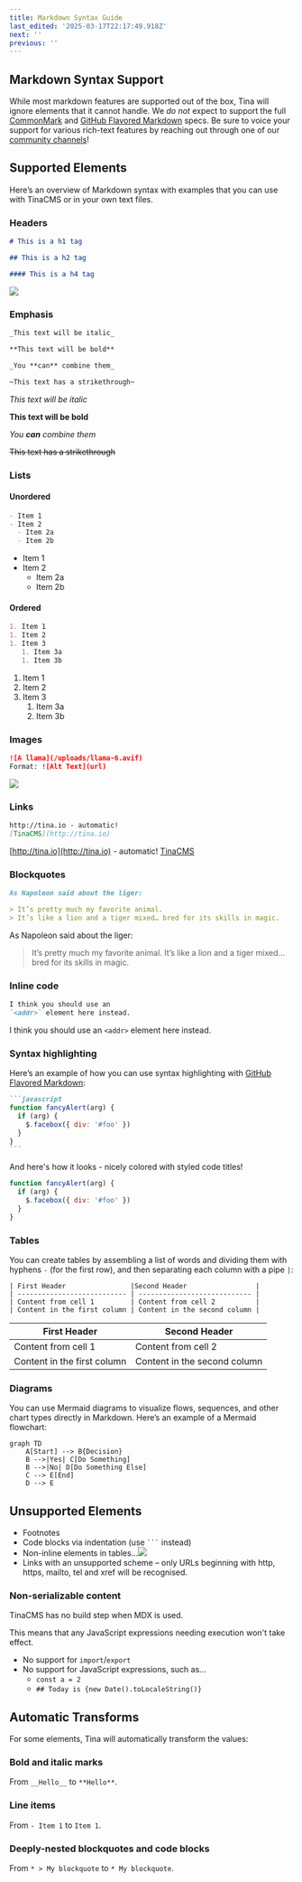 ```yaml
---
title: Markdown Syntax Guide
last_edited: '2025-03-17T22:17:49.918Z'
next: ''
previous: ''
---
```


## Markdown Syntax Support

While most markdown features are supported out of the box, Tina will ignore elements that it cannot handle. We *do not* expect to support the full [CommonMark](https://commonmark.org/) and
[GitHub Flavored Markdown](https://github.github.com/gfm/) specs. Be sure to voice your support for various rich-text features by reaching out through one of our [community channels](/community/)!

## Supported Elements

Here’s an overview of Markdown syntax with examples that you can use with TinaCMS or in your own text files.

### Headers

```markdown
# This is a h1 tag

## This is a h2 tag

#### This is a h4 tag
```

![](/img/docs/reference/SCR-20250317-jhsd.png)

### Emphasis

```markdown
_This text will be italic_

**This text will be bold**

_You **can** combine them_

~This text has a strikethrough~
```

*This text will be italic*

**This text will be bold**

*You **can** combine them*

~~This text has a strikethrough~~

### Lists

#### Unordered

```markdown
- Item 1
- Item 2
  - Item 2a
  - Item 2b
```

* Item 1
* Item 2
  * Item 2a
  * Item 2b

#### Ordered

```markdown
1. Item 1
1. Item 2
1. Item 3
   1. Item 3a
   1. Item 3b
```

1. Item 1
2. Item 2
3. Item 3
   1. Item 3a
   2. Item 3b

### Images

```markdown
![A llama](/uploads/llama-6.avif)
Format: ![Alt Text](url)
```

![](/img/BettyWithLlama.png)

### Links

```markdown
http://tina.io - automatic!
[TinaCMS](http://tina.io)
```

[http://tina.io](http://tina.io) - automatic!
[TinaCMS](http://tina.io)

### Blockquotes

```markdown
As Napoleon said about the liger:

> It’s pretty much my favorite animal.
> It’s like a lion and a tiger mixed… bred for its skills in magic.
```

As Napoleon said about the liger:

> It’s pretty much my favorite animal.
> It’s like a lion and a tiger mixed… bred for its skills in magic.

### Inline code

```markdown
I think you should use an
`<addr>` element here instead.
```

I think you should use an
`<addr>` element here instead.

### Syntax highlighting

Here’s an example of how you can use syntax highlighting with [GitHub Flavored Markdown](https://help.github.com/articles/basic-writing-and-formatting-syntax/):

````markdown
```javascript
function fancyAlert(arg) {
  if (arg) {
    $.facebox({ div: '#foo' })
  }
}
```
````

And here's how it looks - nicely colored with styled code titles!

```javascript
function fancyAlert(arg) {
  if (arg) {
    $.facebox({ div: '#foo' })
  }
}
```

### Tables

You can create tables by assembling a list of words and dividing them with hyphens `-` (for the first row), and then separating each column with a pipe `|`:

```
| First Header                |Second Header                 |
| --------------------------- | ---------------------------- |
| Content from cell 1         | Content from cell 2          |
| Content in the first column | Content in the second column |
```

| First Header                | Second Header                |
| --------------------------- | ---------------------------- |
| Content from cell 1         | Content from cell 2          |
| Content in the first column | Content in the second column |

### Diagrams

You can use Mermaid diagrams to visualize flows, sequences, and other chart types directly in Markdown. Here’s an example of a Mermaid flowchart:

```mermaid
graph TD
    A[Start] --> B{Decision}
    B -->|Yes| C[Do Something]
    B -->|No| D[Do Something Else]
    C --> E[End]
    D --> E
```

## Unsupported Elements

* Footnotes
* Code blocks via indentation (use ` ``` ` instead)
* Non-inline elements in tables...![](/img/docs/rich-text/cells-1.png)
* Links with an unsupported scheme – only URLs beginning with http, https, mailto, tel and xref will be recognised.

### Non-serializable content

TinaCMS has no build step when MDX is used.

This means that any JavaScript expressions needing execution won't take effect.

* No support for `import`/`export`
* No support for JavaScript expressions, such as...
  * `const a = 2`
  * `## Today is {new Date().toLocaleString()}`

## Automatic Transforms

For some elements, Tina will automatically transform the values:

### Bold and italic marks

From `__Hello__` to `**Hello**`.

### Line items

From `- Item 1` to `Item 1`.

### Deeply-nested blockquotes and code blocks

From `* > My blockquote` to `* My blockquote`.

###

